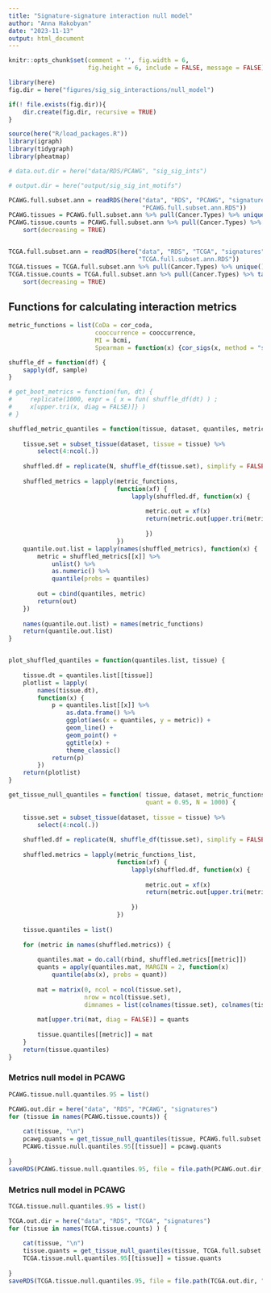 ```yaml
---
title: "Signature-signature interaction null model"
author: "Anna Hakobyan"
date: "2023-11-13"
output: html_document
---
```


```r
knitr::opts_chunk$set(comment = '', fig.width = 6, 
                      fig.height = 6, include = FALSE, message = FALSE)
```

```r
library(here)
fig.dir = here("figures/sig_sig_interactions/null_model")

if(! file.exists(fig.dir)){
    dir.create(fig.dir, recursive = TRUE)
}

source(here("R/load_packages.R"))
library(igraph)
library(tidygraph)
library(pheatmap)

# data.out.dir = here("data/RDS/PCAWG", "sig_sig_ints")

# output.dir = here("output/sig_sig_int_motifs")
```


```r
PCAWG.full.subset.ann = readRDS(here("data", "RDS", "PCAWG", "signatures",
                                     "PCAWG.full.subset.ann.RDS"))
PCAWG.tissues = PCAWG.full.subset.ann %>% pull(Cancer.Types) %>% unique()
PCAWG.tissue.counts = PCAWG.full.subset.ann %>% pull(Cancer.Types) %>% table() %>% 
    sort(decreasing = TRUE)


TCGA.full.subset.ann = readRDS(here("data", "RDS", "TCGA", "signatures",
                                    "TCGA.full.subset.ann.RDS"))
TCGA.tissues = TCGA.full.subset.ann %>% pull(Cancer.Types) %>% unique()
TCGA.tissue.counts = TCGA.full.subset.ann %>% pull(Cancer.Types) %>% table() %>% 
    sort(decreasing = TRUE)
```

## Functions for calculating interaction metrics

```r
metric_functions = list(CoDa = cor_coda,
                        cooccurrence = cooccurrence,
                        MI = bcmi,
                        Spearman = function(x) {cor_sigs(x, method = "spearman")})

shuffle_df = function(df) {
    sapply(df, sample)   
}

# get_boot_metrics = function(fun, dt) {
#     replicate(1000, expr = { x = fun( shuffle_df(dt) ) ;
#     x[upper.tri(x, diag = FALSE)]} )
# }

shuffled_metric_quantiles = function(tissue, dataset, quantiles, metric_functions, N = 1000) {
    
    tissue.set = subset_tissue(dataset, tissue = tissue) %>% 
        select(4:ncol(.))
    
    shuffled.df = replicate(N, shuffle_df(tissue.set), simplify = FALSE)
    
    shuffled_metrics = lapply(metric_functions, 
                              function(xf) {
                                  lapply(shuffled.df, function(x) {
                                      
                                      metric.out = xf(x) 
                                      return(metric.out[upper.tri(metric.out, diag = FALSE)])
                                      
                                      })
                              })
    quantile.out.list = lapply(names(shuffled_metrics), function(x) {
        metric = shuffled_metrics[[x]] %>% 
            unlist() %>% 
            as.numeric() %>% 
            quantile(probs = quantiles)
        
        out = cbind(quantiles, metric)
        return(out)
    })
    
    names(quantile.out.list) = names(metric_functions)
    return(quantile.out.list)
}


plot_shuffled_quantiles = function(quantiles.list, tissue) {
    
    tissue.dt = quantiles.list[[tissue]]
    plotlist = lapply(
        names(tissue.dt), 
        function(x) {
            p = quantiles.list[[x]] %>% 
                as.data.frame() %>% 
                ggplot(aes(x = quantiles, y = metric)) + 
                geom_line() + 
                geom_point() +
                ggtitle(x) +
                theme_classic() 
            return(p)
        })
    return(plotlist)
}

get_tissue_null_quantiles = function( tissue, dataset, metric_functions_list, 
                                      quant = 0.95, N = 1000) {
    
    tissue.set = subset_tissue(dataset, tissue = tissue) %>% 
        select(4:ncol(.))
    
    shuffled.df = replicate(N, shuffle_df(tissue.set), simplify = FALSE)
    
    shuffled.metrics = lapply(metric_functions_list, 
                              function(xf) {
                                  lapply(shuffled.df, function(x) {
                                      
                                      metric.out = xf(x) 
                                      return(metric.out[upper.tri(metric.out, diag = FALSE)])
                                      
                                  })
                              })
    
    tissue.quantiles = list()
    
    for (metric in names(shuffled.metrics)) {
        
        quantiles.mat = do.call(rbind, shuffled.metrics[[metric]])
        quants = apply(quantiles.mat, MARGIN = 2, function(x)
            quantile(abs(x), probs = quant))    
        
        mat = matrix(0, ncol = ncol(tissue.set),
                     nrow = ncol(tissue.set), 
                     dimnames = list(colnames(tissue.set), colnames(tissue.set)) )
        
        mat[upper.tri(mat, diag = FALSE)] = quants
        
        tissue.quantiles[[metric]] = mat
    }
    return(tissue.quantiles)
}
```

### Metrics null model in PCAWG  

```r
PCAWG.tissue.null.quantiles.95 = list()

PCAWG.out.dir = here("data", "RDS", "PCAWG", "signatures") 
for (tissue in names(PCAWG.tissue.counts)) {
    
    cat(tissue, "\n")
    pcawg.quants = get_tissue_null_quantiles(tissue, PCAWG.full.subset.ann, metric_functions, quant = 0.95)
    PCAWG.tissue.null.quantiles.95[[tissue]] = pcawg.quants
        
}
saveRDS(PCAWG.tissue.null.quantiles.95, file = file.path(PCAWG.out.dir, "null.model.95.quants.RDS"))
```

### Metrics null model in PCAWG  

```r
TCGA.tissue.null.quantiles.95 = list()

TCGA.out.dir = here("data", "RDS", "TCGA", "signatures") 
for (tissue in names(TCGA.tissue.counts) ) {
    
    cat(tissue, "\n")
    tissue.quants = get_tissue_null_quantiles(tissue, TCGA.full.subset.ann, metric_functions)
    TCGA.tissue.null.quantiles.95[[tissue]] = tissue.quants
        
}
saveRDS(TCGA.tissue.null.quantiles.95, file = file.path(TCGA.out.dir, "null.model.95.quants.RDS"))
```
